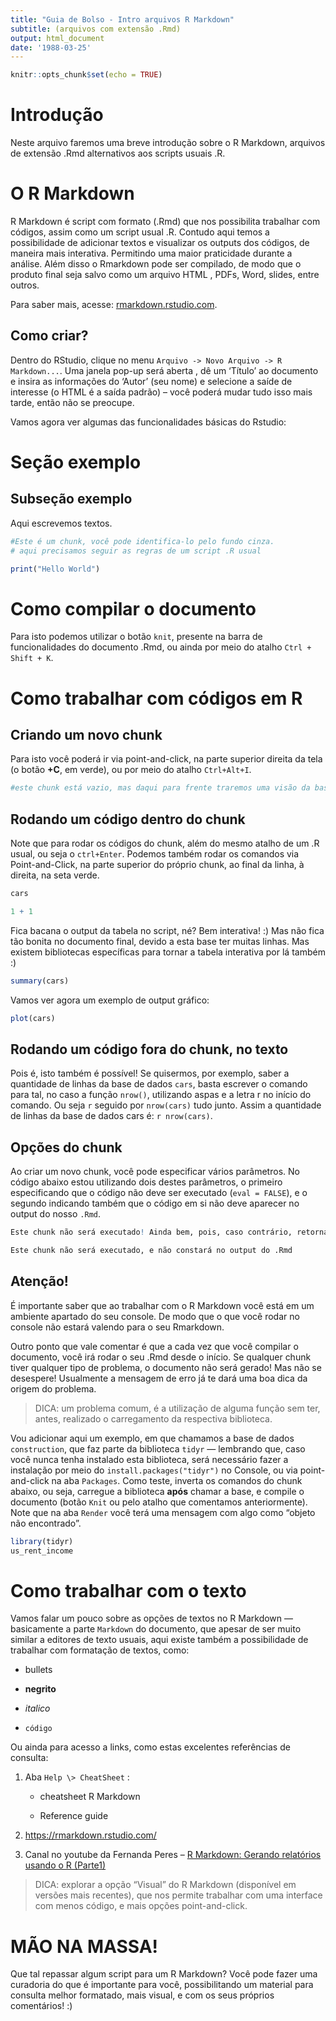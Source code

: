 ```yaml
---
title: "Guia de Bolso - Intro arquivos R Markdown"
subtitle: (arquivos com extensão .Rmd)
output: html_document
date: '1988-03-25'
---
```


```r
knitr::opts_chunk$set(echo = TRUE)
```

# Introdução

Neste arquivo faremos uma breve introdução sobre o R Markdown, arquivos de extensão .Rmd alternativos aos scripts usuais .R.

# O R Markdown

R Markdown é script com formato (.Rmd) que nos possibilita trabalhar com códigos, assim como um script usual .R. Contudo aqui temos a possibilidade de adicionar textos e visualizar os outputs dos códigos, de maneira mais interativa. Permitindo uma maior praticidade durante a análise. Além disso o Rmarkdown pode ser compilado, de modo que o produto final seja salvo como um arquivo HTML , PDFs, Word, slides, entre outros.

Para saber mais, acesse: [rmarkdown.rstudio.com](https://rmarkdown.rstudio.com/).

## Como criar?

Dentro do RStudio, clique no menu `Arquivo -> Novo Arquivo -> R Markdown...`. Uma janela pop-up será aberta , dê um 'Título' ao documento e insira as informações do 'Autor' (seu nome) e selecione a saíde de interesse (o HTML é a saída padrão) -- você poderá mudar tudo isso mais tarde, então não se preocupe.

Vamos agora ver algumas das funcionalidades básicas do Rstudio:

# Seção exemplo

## Subseção exemplo

Aqui escrevemos textos.

```r
#Este é um chunk, você pode identifica-lo pelo fundo cinza.
# aqui precisamos seguir as regras de um script .R usual

print("Hello World")
```

# Como compilar o documento

Para isto podemos utilizar o botão `knit`, presente na barra de funcionalidades do documento .Rmd, ou ainda por meio do atalho `Ctrl + Shift + K`.

# Como trabalhar com códigos em R

## Criando um novo chunk

Para isto você poderá ir via point-and-click, na parte superior direita da tela (o botão **+C**, em verde), ou por meio do atalho `Ctrl+Alt+I`.

```r
#este chunk está vazio, mas daqui para frente traremos uma visão da base cars
```

## Rodando um código dentro do chunk

Note que para rodar os códigos do chunk, além do mesmo atalho de um .R usual, ou seja o `ctrl+Enter`. Podemos também rodar os comandos via Point-and-Click, na parte superior do próprio chunk, ao final da linha, à direita, na seta verde.

```r
cars
```

```r
1 + 1
```

Fica bacana o output da tabela no script, né? Bem interativa! :) Mas não fica tão bonita no documento final, devido a esta base ter muitas linhas. Mas existem bibliotecas específicas para tornar a tabela interativa por lá também :)

```r
summary(cars)
```

Vamos ver agora um exemplo de output gráfico:

```r
plot(cars)
```

## Rodando um código fora do chunk, no texto

Pois é, isto também é possível! Se quisermos, por exemplo, saber a quantidade de linhas da base de dados `cars`, basta escrever o comando para tal, no caso a função `nrow()`, utilizando aspas e a letra r no início do comando. Ou seja `r` seguido por `nrow(cars)` tudo junto. Assim a quantidade de linhas da base de dados cars é: `r nrow(cars)`.

## Opções do chunk

Ao criar um novo chunk, você pode especificar vários parâmetros. No código abaixo estou utilizando dois destes parâmetros, o primeiro especificando que o código não deve ser executado (`eval = FALSE`), e o segundo indicando também que o código em si não deve aparecer no output do nosso `.Rmd`.

```r
Este chunk não será executado! Ainda bem, pois, caso contrário, retornaria um erro.
```

```r
Este chunk não será executado, e não constará no output do .Rmd
```

## Atenção!

É importante saber que ao trabalhar com o R Markdown você está em um ambiente apartado do seu console. De modo que o que você rodar no console não estará valendo para o seu Rmarkdown.

Outro ponto que vale comentar é que a cada vez que você compilar o documento, você irá rodar o seu .Rmd desde o início. Se qualquer chunk tiver qualquer tipo de problema, o documento não será gerado! Mas não se desespere! Usualmente a mensagem de erro já te dará uma boa dica da origem do problema.

> DICA: um problema comum, é a utilização de alguma função sem ter, antes, realizado o carregamento da respectiva biblioteca.

Vou adicionar aqui um exemplo, em que chamamos a base de dados `construction`, que faz parte da biblioteca `tidyr` --- lembrando que, caso você nunca tenha instalado esta biblioteca, será necessário fazer a instalação por meio do `install.packages("tidyr")` no Console, ou via point-and-click na aba `Packages`. Como teste, inverta os comandos do chunk abaixo, ou seja, carregue a biblioteca **após** chamar a base, e compile o documento (botão `Knit` ou pelo atalho que comentamos anteriormente). Note que na aba `Render` você terá uma mensagem com algo como "objeto não encontrado".

```r
library(tidyr)
us_rent_income
```

# Como trabalhar com o texto

Vamos falar um pouco sobre as opções de textos no R Markdown --- basicamente a parte `Markdown` do documento, que apesar de ser muito similar a editores de texto usuais, aqui existe também a possibilidade de trabalhar com formatação de textos, como:

-   bullets

-   **negrito**

-   *italico*

-   `código`

Ou ainda para acesso a links, como estas excelentes referências de consulta:

1.  Aba `Help \> CheatSheet` :

    -   cheatsheet R Markdown

    -   Reference guide

2.  <https://rmarkdown.rstudio.com/>

3.  Canal no youtube da Fernanda Peres -- [R Markdown: Gerando relatórios usando o R (Parte1)](https://www.youtube.com/watch?v=obxa5VH4WvY)

> DICA: explorar a opção "Visual" do R Markdown (disponível em versões mais recentes), que nos permite trabalhar com uma interface com menos código, e mais opções point-and-click.

# MÃO NA MASSA!

Que tal repassar algum script para um R Markdown? Você pode fazer uma curadoria do que é importante para você, possibilitando um material para consulta melhor formatado, mais visual, e com os seus próprios comentários! :)
